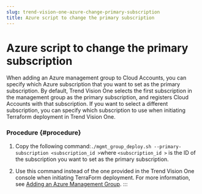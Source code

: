 ```yaml
---
slug: trend-vision-one-azure-change-primary-subscription
title: Azure script to change the primary subscription
---
```

# Azure script to change the primary subscription

When adding an Azure management group to Cloud Accounts, you can specify which Azure subscription that you want to set as the primary subscription. By default, Trend Vision One selects the first subscription in the management group as the primary subscription, and registers Cloud Accounts with that subscription. If you want to select a different subscription, you can specify which subscription to use when initiating Terraform deployment in Trend Vision One.

### Procedure {#procedure}

1.  Copy the following command:` ./mgmt_group_deploy.sh --primary-subscription <subscription_id > `where `<subscription_id >` is the ID of the subscription you want to set as the primary subscription.

2.  Use this command instead of the one provided in the Trend Vision One console when initiating TerraForm deployment. For more information, see [Adding an Azure Management Group](adding-azure-management-group.mdx).
:::

